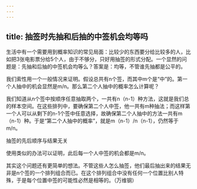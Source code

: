 ```yaml
---
---
---
```

title: 抽签时先抽和后抽的中签机会均等吗
---




生活中有一个需要用到概率知识的常见局面：比较少的东西要分给比较多的人，比如把3张电影票分给5个人，由于不够分，只好用抽签的形式分配。一个显然的问题是：先抽和后抽的中签机会均等么？答案是：均等，不管谁先抽都是公平的。

我们索性用一个一般情况来证明。假设总共有n个签，而其中m个是“中”的。第一个人抽中的机会显然是m/n。那么第二个人抽中的概率怎么计算呢？

我们知道从n个签中按顺序任意抽取两个，一共有n（n-1）种方法，这就是我们总的样本空间。在这些排列中，要确保第二个人中签，他一共有m种抽法；而这样第一个人可以从剩下的n-1个签中任意选择，故确保第二个人抽中的方法一共有m（n-1）种。于是“第二个人抽中的概率”，就是m（n-1）/n（n-1），仍然等于m/n。

抽签的先后顺序与结果无关



使用类似的办法可以证明，此后每一个人中签的机会都是m/n。

其实这个问题还有更简单的想法。不管这些人怎么抽签，他们最后抽出来的结果无非是n个签的一个排列组合而已。在这个排列组合中没有任何一个位置比别人特殊，于是每个位置中签的可能性必然是相等的。（万维钢）